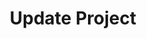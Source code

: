 ---
title: 'Update Project'
openapi: patch /api/v1/orgs/organizations/{org_id}/projects/{project_id}/
---